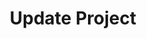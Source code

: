 ---
title: 'Update Project'
openapi: patch /api/v1/orgs/organizations/{org_id}/projects/{project_id}/
---